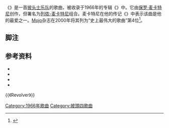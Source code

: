 {{expand|time=2015-03-16T13:24:12+00:00}}
{{Infobox song
| name     = {{lang|en|Here, There and Everywhere}}
| artist   = [[披头士乐队|披头士乐队]]
| album    = ''{{lang|en|[[Revolver|Revolver]]}}''
| released = 1966年8月5日
<!-- 未知參數 | track_no = 5 -->
| recorded = 1966年6月14日<br />伦敦[[阿比路录音室|EMI录音室]]
| genre    = [[软摇滚|软摇滚]]{{Sfn|Pollack|1994|}}、[[流行|流行]]{{Sfn|Moorefield|2005}}
| length   = {{Duration|m=2|s=25}}
| writer   = [[列侬-麦卡特尼|列侬-麦卡特尼]]
| label    = {{lang|en|[[Parlophone|Parlophone]]}}
| producer = [[乔治·马丁|乔治·马丁]]
}}
《'''{{lang|en|Here, There and Everywhere}}'''》是一首[[披头士乐队|披头士乐队]]的歌曲，被收录于1966年的专辑《{{lang|en|[[Revolver|Revolver]]}}》中。它由[[保罗·麦卡特尼|保罗·麦卡特尼]]创作，但署名为[[列侬-麦卡特尼|列侬-麦卡特尼]]组合{{Sfn|Miles|1997|pp=285-286}}{{Sfn|Sheff|2000|p=179}}。麦卡特尼在他的传记《{{lang|en|Many Years From Now}}》中表示该曲是他的最爱之一{{Sfn|Miles|1997| pp=285-286}}。[[Mojo|Mojo]]杂志在2000年将其列为“史上最伟大的歌曲”第4位<ref>{{cite web |url=http://www.rocklistmusic.co.uk/mojo.html |title=Mojo lists |publisher=Rocklistmusic |date= |accessdate=21 August 2011 |archive-date=2012-08-06 |archive-url=https://www.webcitation.org/69i3ifSCF?url=http://www.rocklistmusic.co.uk/mojo.html |dead-url=no }}</ref>。

== 脚注 ==
{{Reflist}}

== 参考资料 ==
{{Refbegin}}
* {{cite book
| last=Miles
| first=Barry
| year=1997
| title=Paul McCartney: Many Years From Now
| publisher=Henry Holt and Company
| location=New York
| isbn=0-8050-5249-6
| url=https://archive.org/details/paulmccartneyman00mile
}}
*{{cite book
| last=Moorefield
| first=Virgil
| year=2005
| title=The producer as composer: shaping the sounds of popular music
| url=https://archive.org/details/producerascompos0000moor
| publisher=MIT Press
| isbn=0-262-13457-8
| page=[https://archive.org/details/producerascompos0000moor/page/35 35]
}}
* {{citation
| last=Pollack
| first=Alan W.
| year=1994
| title=Notes on 'Here, There, And Everywhere'
| url=http://www.icce.rug.nl/~soundscapes/DATABASES/AWP/htae.shtml
| accessdate=2021-06-14
| archive-date=2021-06-14
| archive-url=https://web.archive.org/web/20210614163318/https://www.icce.rug.nl/~soundscapes/DATABASES/AWP/htae.shtml
}}
* {{cite book
| last=Sheff
| first=David
| year=2000
| title=All We Are Saying: The Last Major Interview with John Lennon and Yoko Ono
| publisher=[[St._Martin's_Press|St. Martin's Press]]
| location=New York
| isbn=0-312-25464-4
| url=https://archive.org/details/allwearesayingla00lenn
}}
{{Refend}}

{{《Revolver》}}

[[Category:1966年歌曲|Category:1966年歌曲]]
[[Category:披頭四歌曲|Category:披頭四歌曲]]